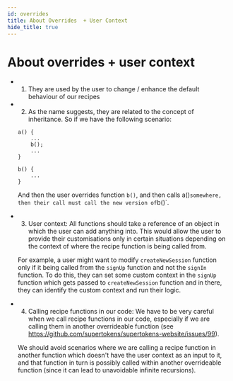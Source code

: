 ```yaml
---
id: overrides
title: About Overrides  + User Context
hide_title: true
---
```


# About overrides + user context

- 1) They are used by the user to change / enhance the default behaviour of our recipes

- 2) As the name suggests, they are related to the concept of inheritance. So if we have the following scenario:
    ```
    a() {
        ...
        b();
        ...
    }

    b() {
        ...
    }
    ```
    And then the user overrides function `b()`, and then calls a()` somewhere, then their call must call the new version of `b()`.

- 3) User context: All functions should take a reference of an object in which the user can add anything into. This would allow the user to provide their customisations only in certain situations depending on the context of where the recipe function is being called from.

    For example, a user might want to modify `createNewSession` function only if it being called from the `signUp` function and not the `signIn` function. To do this, they can set some custom context in the `signUp` function which gets passed to `createNewSession` function and in there, they can identify the custom context and run their logic.

- 4) Calling recipe functions in our code: We have to be very careful when we call recipe functions in our code, especially if we are calling them in another overrideable function (see https://github.com/supertokens/supertokens-website/issues/99).

    We should avoid scenarios where we are calling a recipe function in another function which doesn't have the user context as an input to it, and that function in turn is possibly called within another overrideable function (since it can lead to unavoidable infinite recursions).
